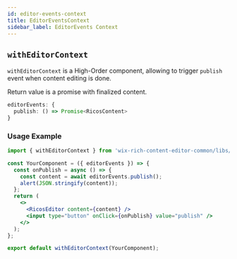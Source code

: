 ```yaml
---
id: editor-events-context
title: EditorEventsContext
sidebar_label: EditorEvents Context
---
```



## `withEditorContext`

`withEditorContext` is a High-Order component, allowing to trigger `publish` event when content editing is done.

Return value is a promise with finalized content.

```ts
editorEvents: {
  publish: () => Promise<RicosContent>
}
```

### Usage Example

```jsx {5}
import { withEditorContext } from 'wix-rich-content-editor-common/libs/EditorEventsContext';

const YourComponent = ({ editorEvents }) => {
  const onPublish = async () => {
    const content = await editorEvents.publish();
    alert(JSON.stringify(content));
  };
  return (
    <>
      <RicosEditor content={content} />
      <input type="button" onClick={onPublish} value="publish" />
    </>
  );
};

export default withEditorContext(YourComponent);
```

<div className="card">
  <EditorContextExample />
</div>
